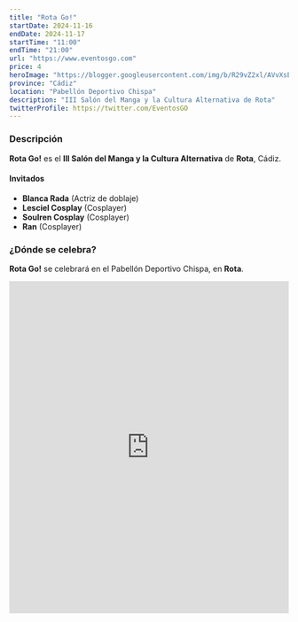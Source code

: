 ```yaml
---
title: "Rota Go!"
startDate: 2024-11-16
endDate: 2024-11-17
startTime: "11:00"
endTime: "21:00"
url: "https://www.eventosgo.com"
price: 4
heroImage: "https://blogger.googleusercontent.com/img/b/R29vZ2xl/AVvXsEiI7-avpE_8PlKJEzLV0xsbRKyRdP22IpmjB1v5-er_PFi4hd03RJ4sCAPwOKSITNRUi9t1NqPvyboqn6aETV2-oiU6amzP8KI0bb2LJ5tAF0qlBnjlJS-n9EARPv1fCTzgNPmopmqRJnSCxpqBoxPr6Fl1-fZz-KSH8KO13u6N8tRihGpQY7JAtzRViMr8/s600/poster%20previo.jpg"
province: "Cádiz"
location: "Pabellón Deportivo Chispa"
description: "III Salón del Manga y la Cultura Alternativa de Rota"
twitterProfile: https://twitter.com/EventosGO
---
```


### Descripción

**Rota Go!** es el **III Salón del Manga y la Cultura Alternativa** de **Rota**, Cádiz.

#### Invitados
+ **Blanca Rada** (Actriz de doblaje)
+ **Lesciel Cosplay** (Cosplayer)
+ **Soulren Cosplay** (Cosplayer)
+ **Ran** (Cosplayer)

### ¿Dónde se celebra?

**Rota Go!** se celebrará en el Pabellón Deportivo Chispa, en **Rota**.

<iframe src="https://www.google.com/maps/embed?pb=!1m18!1m12!1m3!1d1320.4645622793055!2d-6.387278960669334!3d36.63439867374517!2m3!1f0!2f0!3f0!3m2!1i1024!2i768!4f13.1!3m3!1m2!1s0xd0dd86a9c08c2fb%3A0x9249dc483f5f3f8d!2sPolideportivo%20Municipal%20Antonio%20Barriento%20%22Chispa%22!5e0!3m2!1ses!2ses!4v1731508252113!5m2!1ses!2ses" width="100%" height="600" style="border:0;" allowfullscreen="yes" loading="lazy" referrerpolicy="no-referrer-when-downgrade"></iframe>
